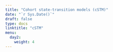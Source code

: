 ---
title: "Cohort state-transition models (cSTM)"
date: "`r Sys.Date()`"
draft: false
type: docs
linktitle: "cSTM"
menu:
  day2:
    weight: 4
---

<!-- ## R code demo & walkthrough - 3-state Markov model with time-dependency -->

<!-- [Download demo code](../../../Course_Modularization/Markov models/Markov 3-state/Markov_3state_time.Rmd) -->

<!-- ## Exercise - Markov Sick-Sicker model with time dependency -->

<!-- [Download exercise handout](../../../Course_Modularization/Markov models/Markov Sick-Sicker/exercise worksheets/markov_sick-sicker_time_exercise.html) -->

<!-- [Download data](../../../Course_Modularization/Markov models/Markov Sick-Sicker/solutions/HMD_USA_Mx_2015.csv) -->

<!-- [Download excercise template](../../../Course_Modularization/Markov models/Markov Sick-Sicker/templates/markov_sick-sicker_time_template.Rmd) -->

<!-- [Download excercise solutions](../../../Course_Modularization/Markov models/Markov Sick-Sicker/solutions/markov_sick-sicker_time_solutions.Rmd) -->